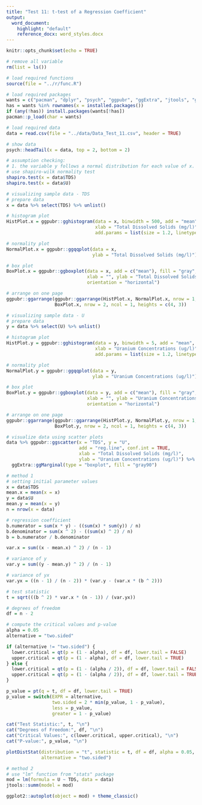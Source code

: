 ```yaml
---
title: "Test 11: t-test of a Regression Coefficient"
output:
  word_document:
    highlight: "default"
    reference_docx: word_styles.docx
---
```


```r
knitr::opts_chunk$set(echo = TRUE)
```

```r
# remove all variable
rm(list = ls())

# load required functions
source(file = "../r/func.R")

# load required packages
wants = c("pacman", "dplyr", "psych", "ggpubr", "ggExtra", "jtools", "ggfortify")
has = wants %in% rownames(x = installed.packages())
if (any(!has)) install.packages(wants[!has])
pacman::p_load(char = wants)

# load required data
data = read.csv(file = "../data/Data_Test_11.csv", header = TRUE)

# show data
psych::headTail(x = data, top = 2, bottom = 2)
```

```r
# assumption checking:
# 1. the variable y follows a normal distribution for each value of x.
# use shapiro-wilk normality test
shapiro.test(x = data$TDS)
shapiro.test(x = data$U)
```

```r
# visualizing sample data - TDS
# prepare data
x = data %>% select(TDS) %>% unlist()

# histogram plot
HistPlot.x = ggpubr::gghistogram(data = x, binwidth = 500, add = "mean", fill = "gray", 
                                 xlab = "Total Dissolved Solids (mg/l)",
                                 add.params = list(size = 1.2, linetype = 2))

# normality plot
NormalPlot.x = ggpubr::ggqqplot(data = x,
                                ylab = "Total Dissolved Solids (mg/l)")

# box plot
BoxPlot.x = ggpubr::ggboxplot(data = x, add = c("mean"), fill = "gray", width = 0.5,
                              xlab = "", ylab = "Total Dissolved Solids (mg/l)",
                              orientation = "horizontal")

# arrange on one page
ggpubr::ggarrange(ggpubr::ggarrange(HistPlot.x, NormalPlot.x, nrow = 1, ncol = 2),
                  BoxPlot.x, nrow = 2, ncol = 1, heights = c(4, 3))

# visualizing sample data - U
# prepare data
y = data %>% select(U) %>% unlist()

# histogram plot
HistPlot.y = ggpubr::gghistogram(data = y, binwidth = 5, add = "mean", fill = "gray", 
                                 xlab = "Uranium Concentrations (ug/l)",
                                 add.params = list(size = 1.2, linetype = 2))

# normality plot
NormalPlot.y = ggpubr::ggqqplot(data = y,
                                ylab = "Uranium Concentrations (ug/l)")

# box plot
BoxPlot.y = ggpubr::ggboxplot(data = y, add = c("mean"), fill = "gray", width = 0.5,
                              xlab = "", ylab = "Uranium Concentrations (ug/l)",
                              orientation = "horizontal")

# arrange on one page
ggpubr::ggarrange(ggpubr::ggarrange(HistPlot.y, NormalPlot.y, nrow = 1, ncol = 2),
                  BoxPlot.y, nrow = 2, ncol = 1, heights = c(4, 3))
```

```r
# visualize data using scatter plots
data %>% ggpubr::ggscatter(x = "TDS", y = "U",
                           add = "reg.line", conf.int = TRUE,
                           xlab = "Total Dissolved Solids (mg/l)",
                           ylab = "Uranium Concentrations (ug/l)") %>%
  ggExtra::ggMarginal(type = "boxplot", fill = "gray90")
```

```r
# method 1
# setting initial parameter values
x = data$TDS
mean.x = mean(x = x)
y = data$U
mean.y = mean(x = y)
n = nrow(x = data)

# regression coefficient
b.numerator = sum(x * y) - ((sum(x) * sum(y)) / n)
b.denominator = sum(x ^ 2) - ((sum(x) ^ 2) / n)
b = b.numerator / b.denominator

var.x = sum((x - mean.x) ^ 2) / (n - 1)

# variance of y
var.y = sum((y - mean.y) ^ 2) / (n - 1)

# variance of yx
var.yx = ((n - 1) / (n - 2)) * (var.y - (var.x * (b ^ 2)))

# test statistic
t = sqrt(((b ^ 2) * var.x * (n - 1)) / (var.yx))

# degrees of freedom
df = n - 2

# compute the critical values and p-value
alpha = 0.05
alternative = "two.sided"

if (alternative != "two.sided") {
  lower.critical = qt(p = (1 - alpha), df = df, lower.tail = FALSE)
  upper.critical = qt(p = (1 - alpha), df = df, lower.tail = TRUE)
} else {
  lower.critical = qt(p = (1 - (alpha / 2)), df = df, lower.tail = FALSE)
  upper.critical = qt(p = (1 - (alpha / 2)), df = df, lower.tail = TRUE)
}

p_value = pt(q = t, df = df, lower.tail = TRUE)
p_value = switch(EXPR = alternative,
                 two.sided = 2 * min(p_value, 1 - p_value),
                 less = p_value,
                 greater = 1 - p_value)

cat("Test Statistic:", t, "\n")
cat("Degrees of Freedom:", df, "\n")
cat("Critical Values:", c(lower.critical, upper.critical), "\n")
cat("P-value:", p_value, "\n")

plotDistStat(distribution = "t", statistic = t, df = df, alpha = 0.05,
             alternative = "two.sided")

# method 2
# use "lm" function from "stats" package
mod = lm(formula = U ~ TDS, data = data)
jtools::summ(model = mod)
```


```r
ggplot2::autoplot(object = mod) + theme_classic()
```